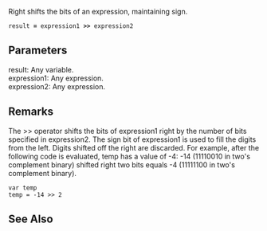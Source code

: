 Right shifts the bits of an expression, maintaining sign.

 result '''=''' expression1 '''&gt;&gt;''' expression2
==Parameters==
; result: Any variable.
; expression1: Any expression.
; expression2: Any expression.

==Remarks==
The &gt;&gt; operator shifts the bits of expression1 right by the number of bits specified in expression2. The sign bit of expression1 is used to fill the digits from the left. Digits shifted off the right are discarded. For example, after the following code is evaluated, temp has a value of -4: -14 (11110010 in two's complement binary) shifted right two bits equals -4 (11111100 in two's complement binary).

 var temp
 temp = -14 &gt;&gt; 2

==See Also==

              

              

              

              

              
